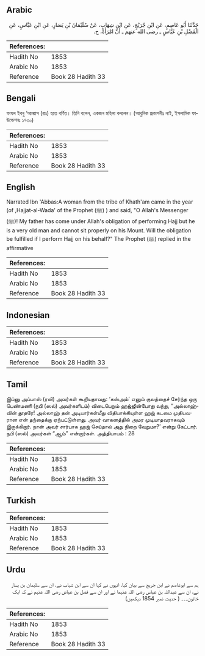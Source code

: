 ## Arabic


<div dir="rtl" lang="ar" style={{fontSize:'larger',backgroundColor:'#f8f9fa',padding:20}}>
حَدَّثَنَا أَبُو عَاصِمٍ، عَنِ ابْنِ جُرَيْجٍ، عَنِ ابْنِ شِهَابٍ، عَنْ سُلَيْمَانَ بْنِ يَسَارٍ، عَنِ ابْنِ عَبَّاسٍ، عَنِ الْفَضْلِ بْنِ عَبَّاسٍ ـ رضى الله عنهم ـ أَنَّ امْرَأَةً، ح‏.‏
</div>
<div style={{backgroundColor:'#f8f9fa',padding:20, marginBottom: 10}}><table> <thead> <tr> <th>References:</th> <th></th> </tr> </thead> <tbody><tr><td>Hadith No</td><td>1853</td></tr><tr><td>Arabic No</td><td>1853</td></tr><tr><td>Reference</td><td>Book 28 Hadith 33</td></tr></tbody></table></div>

## Bengali


<div dir="ltr" lang="bn" style={{fontSize:'larger',backgroundColor:'#f8f9fa',padding:20}}>
ফাযল ইবনু ‘আব্বাস (রাঃ) হতে বর্ণিত। তিনি বলেন, একজন মহিলা বললেন। (আধুনিক প্রকাশনীঃ নাই, ইসলামিক ফাউন্ডেশনঃ ১৭৩০)
</div>
<div style={{backgroundColor:'#f8f9fa',padding:20, marginBottom: 10}}><table> <thead> <tr> <th>References:</th> <th></th> </tr> </thead> <tbody><tr><td>Hadith No</td><td>1853</td></tr><tr><td>Arabic No</td><td>1853</td></tr><tr><td>Reference</td><td>Book 28 Hadith 33</td></tr></tbody></table></div>

## English


<div dir="ltr" lang="en" style={{fontSize:'larger',backgroundColor:'#f8f9fa',padding:20}}>
Narrated Ibn 'Abbas:A woman from the tribe of Khath'am came in the year (of ,Hajjat-al-Wada' of the Prophet (ﷺ) ) and said, "O Allah's Messenger (ﷺ)! My father has come under Allah's obligation of performing Hajj but he is a very old man and cannot sit properly on his Mount. Will the obligation be fulfilled if I perform Hajj on his behalf?" The Prophet (ﷺ) replied in the affirmative
</div>
<div style={{backgroundColor:'#f8f9fa',padding:20, marginBottom: 10}}><table> <thead> <tr> <th>References:</th> <th></th> </tr> </thead> <tbody><tr><td>Hadith No</td><td>1853</td></tr><tr><td>Arabic No</td><td>1853</td></tr><tr><td>Reference</td><td>Book 28 Hadith 33</td></tr></tbody></table></div>

## Indonesian


<div dir="ltr" lang="id" style={{fontSize:'larger',backgroundColor:'#f8f9fa',padding:20}}>

</div>
<div style={{backgroundColor:'#f8f9fa',padding:20, marginBottom: 10}}><table> <thead> <tr> <th>References:</th> <th></th> </tr> </thead> <tbody><tr><td>Hadith No</td><td>1853</td></tr><tr><td>Arabic No</td><td>1853</td></tr><tr><td>Reference</td><td>Book 28 Hadith 33</td></tr></tbody></table></div>

## Tamil


<div dir="ltr" lang="ta" style={{fontSize:'larger',backgroundColor:'#f8f9fa',padding:20}}>
இப்னு அப்பாஸ் (ரலி) அவர்கள் கூறியதாவது: ‘கஸ்அம்’ எனும் குலத்தைச் சேர்ந்த ஒரு பெண்மணி (நபி (ஸல்) அவர்களிடம்) விடைபெறும் ஹஜ்ஜின்போது வந்து, “அல்லாஹ்வின் தூதரே! அல்லாஹ் தன் அடியார்கள்மீது விதியாக்கியுள்ள ஹஜ் கடமை முதியவரான என் தந்தைக்கு ஏற்பட்டுள்ளது. அவர் வாகனத்தில் அமர முடியாதவராகவும் இருக்கிறார். நான் அவர் சார்பாக ஹஜ் செய்தால் அது நிறை வேறுமா?’ என்று கேட்டார். நபி (ஸல்) அவர்கள் “ஆம்” என்றார்கள். அத்தியாயம் : 28
</div>
<div style={{backgroundColor:'#f8f9fa',padding:20, marginBottom: 10}}><table> <thead> <tr> <th>References:</th> <th></th> </tr> </thead> <tbody><tr><td>Hadith No</td><td>1853</td></tr><tr><td>Arabic No</td><td>1853</td></tr><tr><td>Reference</td><td>Book 28 Hadith 33</td></tr></tbody></table></div>

## Turkish


<div dir="ltr" lang="tr" style={{fontSize:'larger',backgroundColor:'#f8f9fa',padding:20}}>

</div>
<div style={{backgroundColor:'#f8f9fa',padding:20, marginBottom: 10}}><table> <thead> <tr> <th>References:</th> <th></th> </tr> </thead> <tbody><tr><td>Hadith No</td><td>1853</td></tr><tr><td>Arabic No</td><td>1853</td></tr><tr><td>Reference</td><td>Book 28 Hadith 33</td></tr></tbody></table></div>

## Urdu


<div dir="rtl" lang="ur" style={{fontSize:'larger',backgroundColor:'#f8f9fa',padding:20}}>
ہم سے ابوعاصم نے ابن جریج سے بیان کیا، انہوں نے کہا ان سے ابن شہاب نے، ان سے سلیمان بن یسار نے، ان سے عبداللہ بن عباس رضی اللہ عنہما نے اور ان سے فضل بن عیاض رضی اللہ عنہم نے کہ ایک خاتون۔۔۔ ( حدیث نمبر 1854 دیکھیں)
</div>
<div style={{backgroundColor:'#f8f9fa',padding:20, marginBottom: 10}}><table> <thead> <tr> <th>References:</th> <th></th> </tr> </thead> <tbody><tr><td>Hadith No</td><td>1853</td></tr><tr><td>Arabic No</td><td>1853</td></tr><tr><td>Reference</td><td>Book 28 Hadith 33</td></tr></tbody></table></div>